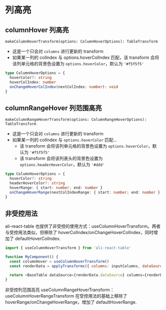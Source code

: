 
<Meta title="表格 / 常用功能 / 列高亮" />

# 列高亮

## columnHover 列高亮

`makeColumnHoverTransform(options: ColumnHoverOptions): TableTransform`

- 这是一个只会对 `columns` 进行更新的 transform
- 如果某一列的 colIndex 与 options.hoverColIndex 匹配，该 transform 会将该列单元格的背景色设置为 `options.hoverColor`，默认为 `'#f5f5f5'`

```typescript
type ColumnHoverOptions = {
  hoverColor?: string
  hoverColIndex: number
  onChangeHoverColIndex(nextColIndex: number): void
}
```

<Preview>
  <Story id="表格-常用功能示例--列高亮" />
</Preview>

## columnRangeHover 列范围高亮

`makeColumnRangeHoverTransform(options: ColumnRangeHoverOptions): TableTransform`

- 这是一个只会对 `columns` 进行更新的 transform
- 如果某一列的 colIndex 与 `options.hoverColor` 匹配...
  - 该 transform 会将该列单元格的背景色设置为 `options.hoverColor`，默认为 `'#f5f5f5'`
  - 该 transform 会将该列表头的背景色设置为 `options.headerHoverColor`，默认为 `'#ddd'`

```typescript
type ColumnHoverOptions = {
  hoverColor?: string
  headerHoverColor?: string
  hoverRange: { start: number; end: number }
  onChangeHoverRange(nextColIndexRange: { start: number; end: number }): void
}
```

<Preview>
  <Story id="表格-常用功能示例--列的范围高亮" />
</Preview>

## 非受控用法

ali-react-table 也提供了非受控的使用方式：useColumnHoverTransform。两者与受控用法类似，但移除了 hoverColIndex/onChangeHoverColIndex，同时增加了 defaultHoverColIndex.

```javascript
import { useColumnHoverTransform } from 'ali-react-table'

function MyComponent() {
  const columnHover = useColumnHoverTransform()
  const renderData = applyTransforms({ columns: inputColumns, dataSource: inputDataSource }, columnHover)

  return <BaseTable dataSource={renderData.dataSource} columns={renderData.columns} />
}
```

非受控列范围高亮 useColumnRangeHoverTransform：useColumnHoverRangeTransform 在受控用法的基础上移除了 hoverRange/onChangeHoverRange，增加了 defaultHoverRange.
